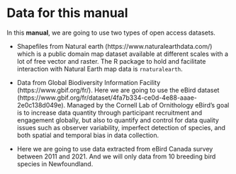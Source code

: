 # Data for this manual 

In this **manual**, we are going to use two types of open access datasets.

* Shapefiles from Natural earth (https://www.naturalearthdata.com/) which is a public domain map dataset available at different scales with a lot of free vector and raster. The R package to hold and facilitate interaction with Natural Earth map data is ```rnaturalearth```. 


* Data from Global Biodiversity Information Facility (https://www.gbif.org/fr/). Here we are going to use the eBird dataset (https://www.gbif.org/fr/dataset/4fa7b334-ce0d-4e88-aaae-2e0c138d049e). Managed by the Cornell Lab of Ornithology eBird’s goal is to increase data quantity through participant recruitment and engagement globally, but also to quantify and control for data quality issues such as observer variability, imperfect detection of species, and both spatial and temporal bias in data collection. 
- Here we are going to use data extracted from eBird Canada survey between 2011 and 2021. And we will only data from 10 breeding bird species in Newfoundland.